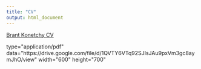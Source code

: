 ```yaml
---
title: "CV"
output: html_document
---
```


[Brant Konetchy CV](https://drive.google.com/file/d/1QVTY6VTq92SJIsJAu9pxVm3gc8aymJhO/view)

```{=html}
<object>
  type="application/pdf"
  data="https://drive.google.com/file/d/1QVTY6VTq92SJIsJAu9pxVm3gc8aymJhO/view"
  width="600"
  height="700"
</object>
```

